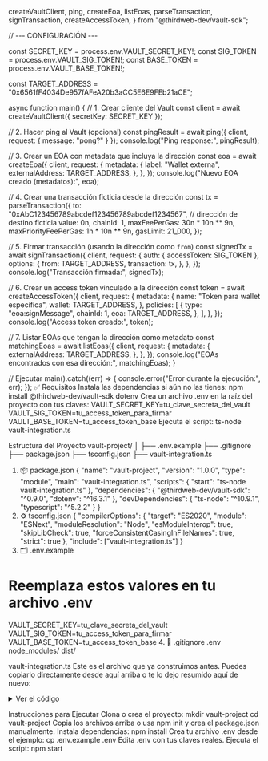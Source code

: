   createVaultClient,
  ping,
  createEoa,
  listEoas,
  parseTransaction,
  signTransaction,
  createAccessToken,
} from "@thirdweb-dev/vault-sdk";

// --- CONFIGURACIÓN ---

const SECRET_KEY = process.env.VAULT_SECRET_KEY!;
const SIG_TOKEN = process.env.VAULT_SIG_TOKEN!;
const BASE_TOKEN = process.env.VAULT_BASE_TOKEN!;

const TARGET_ADDRESS = "0x6561fF4034De957fAFeA20b3aCC5E6E9FEb21aCE";

async function main() {
  // 1. Crear cliente del Vault
  const client = await createVaultClient({ secretKey: SECRET_KEY });

  // 2. Hacer ping al Vault (opcional)
  const pingResult = await ping({ client, request: { message: "pong?" } });
  console.log("Ping response:", pingResult);

  // 3. Crear un EOA con metadata que incluya la dirección
  const eoa = await createEoa({
    client,
    request: {
      metadata: {
        label: "Wallet externa",
        externalAddress: TARGET_ADDRESS,
      },
    },
  });
  console.log("Nuevo EOA creado (metadatos):", eoa);

  // 4. Crear una transacción ficticia desde la dirección
  const tx = parseTransaction({
    to: "0xAbC123456789abcdef123456789abcdef1234567", // dirección de destino ficticia
    value: 0n,
    chainId: 1,
    maxFeePerGas: 30n * 10n ** 9n,
    maxPriorityFeePerGas: 1n * 10n ** 9n,
    gasLimit: 21_000,
  });

  // 5. Firmar transacción (usando la dirección como `from`)
  const signedTx = await signTransaction({
    client,
    request: {
      auth: { accessToken: SIG_TOKEN },
      options: {
        from: TARGET_ADDRESS,
        transaction: tx,
      },
    },
  });
  console.log("Transacción firmada:", signedTx);

  // 6. Crear un access token vinculado a la dirección
  const token = await createAccessToken({
    client,
    request: {
      metadata: {
        name: "Token para wallet específica",
        wallet: TARGET_ADDRESS,
      },
      policies: [
        {
          type: "eoa:signMessage",
          chainId: 1,
          eoa: TARGET_ADDRESS,
        },
      ],
    },
  });
  console.log("Access token creado:", token);

  // 7. Listar EOAs que tengan la dirección como metadato
  const matchingEoas = await listEoas({
    client,
    request: {
      metadata: {
        externalAddress: TARGET_ADDRESS,
      },
    },
  });
  console.log("EOAs encontrados con esa dirección:", matchingEoas);
}

// Ejecutar
main().catch((err) => {
  console.error("Error durante la ejecución:", err);
});
✅ Requisitos
Instala las dependencias si aún no las tienes:
npm install @thirdweb-dev/vault-sdk dotenv
Crea un archivo .env en la raíz del proyecto con tus claves:
VAULT_SECRET_KEY=tu_clave_secreta_del_vault
VAULT_SIG_TOKEN=tu_access_token_para_firmar
VAULT_BASE_TOKEN=tu_access_token_base
Ejecuta el script:
ts-node vault-integration.ts

Estructura del Proyecto
vault-project/
│
├── .env.example
├── .gitignore
├── package.json
├── tsconfig.json
├── vault-integration.ts
1. 📦 package.json
{
  "name": "vault-project",
  "version": "1.0.0",
  "type": "module",
  "main": "vault-integration.ts",
  "scripts": {
    "start": "ts-node vault-integration.ts"
  },
  "dependencies": {
    "@thirdweb-dev/vault-sdk": "^0.9.0",
    "dotenv": "^16.3.1"
  },
  "devDependencies": {
    "ts-node": "^10.9.1",
    "typescript": "^5.2.2"
  }
}
2. ⚙️ tsconfig.json
{
  "compilerOptions": {
    "target": "ES2020",
    "module": "ESNext",
    "moduleResolution": "Node",
    "esModuleInterop": true,
    "skipLibCheck": true,
    "forceConsistentCasingInFileNames": true,
    "strict": true
  },
  "include": ["vault-integration.ts"]
}
3. 🗂 .env.example
# Reemplaza estos valores en tu archivo .env
VAULT_SECRET_KEY=tu_clave_secreta_del_vault
VAULT_SIG_TOKEN=tu_access_token_para_firmar
VAULT_BASE_TOKEN=tu_access_token_base
4. 📄 .gitignore
.env
node_modules/
dist/

vault-integration.ts
Este es el archivo que ya construimos antes. Puedes copiarlo directamente desde aquí arriba o te lo dejo resumido aquí de nuevo:
<details> <summary>Ver el código</summary>
  createVaultClient,
  ping,
  createEoa,
  listEoas,
  parseTransaction,
  signTransaction,
  createAccessToken,
} from "@thirdweb-dev/vault-sdk";
  createVaultClient,
  ping,
  createEoa,
  listEoas,
  parseTransaction,
  signTransaction,
  createAccessToken,
} from "@thirdweb-dev/vault-sdk";

// --- CONFIGURACIÓN ---
const SECRET_KEY = process.env.VAULT_SECRET_KEY!;
const SIG_TOKEN = process.env.VAULT_SIG_TOKEN!;
const BASE_TOKEN = process.env.VAULT_BASE_TOKEN!;

const TARGET_ADDRESS = "0x6561fF4034De957fAFeA20b3aCC5E6E9FEb21aCE";

async function main() {
  const client = await createVaultClient({ secretKey: SECRET_KEY });

  const pingResult = await ping({ client, request: { message: "pong?" } });
  console.log("Ping response:", pingResult);

  const eoa = await createEoa({
    client,
    request: {
      metadata: {
        label: "Wallet externa",
        externalAddress: TARGET_ADDRESS,
      },
    },
  });
  console.log("Nuevo EOA creado:", eoa);

  const tx = parseTransaction({
    to: "0xAbC123456789abcdef123456789abcdef1234567",
    value: 0n,
    chainId: 1,
    maxFeePerGas: 30n * 10n ** 9n,
    maxPriorityFeePerGas: 1n * 10n ** 9n,
    gasLimit: 21_000,
  });

  const signedTx = await signTransaction({
    client,
    request: {
      auth: { accessToken: SIG_TOKEN },
      options: {
        from: TARGET_ADDRESS,
        transaction: tx,
      },
    },
  });
  console.log("Transacción firmada:", signedTx);

  const token = await createAccessToken({
    client,
    request: {
      metadata: {
        name: "Token para wallet específica",
        wallet: TARGET_ADDRESS,
      },
      policies: [
        {
          type: "eoa:signMessage",
          chainId: 1,
          eoa: TARGET_ADDRESS,
        },
      ],
    },
  });
  console.log("Access token creado:", token);

  const matchingEoas = await listEoas({
    client,
    request: {
      metadata: {
        externalAddress: TARGET_ADDRESS,
      },
    },
  });
  console.log("EOAs encontrados:", matchingEoas);
}

main().catch((err) => {
  console.error("Error:", err);
});
</details>

Instrucciones para Ejecutar
Clona o crea el proyecto:
mkdir vault-project
cd vault-project
Copia los archivos arriba o usa npm init y crea el package.json manualmente.
Instala dependencias:
npm install
Crea tu archivo .env desde el ejemplo:
cp .env.example .env
Edita .env con tus claves reales.
Ejecuta el script:
npm start
